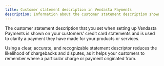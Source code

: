 ```yaml
---
title: Customer statement description in Vendasta Payments
description: Information about the customer statement description shown on credit card statements
---
```


The customer statement description that you set when setting up Vendasta Payments is shown on your customers' credit card statements and is used to clarify a payment they have made for your products or services.

Using a clear, accurate, and recognizable statement descriptor reduces the likelihood of chargebacks and disputes, as it helps your customers to remember where a particular charge or payment originated from.